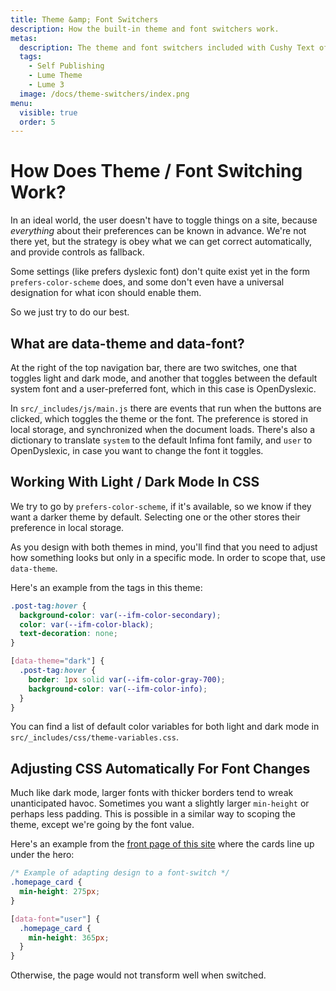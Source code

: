 ```yaml
---
title: Theme &amp; Font Switchers
description: How the built-in theme and font switchers work.
metas:
  description: The theme and font switchers included with Cushy Text offer convenience, comfort and additional content accessibility. 
  tags:
    - Self Publishing
    - Lume Theme
    - Lume 3 
  image: /docs/theme-switchers/index.png
menu:
  visible: true
  order: 5
---
```


# How Does Theme / Font Switching Work?

In an ideal world, the user doesn't have to toggle things on a 
site, because _everything_ about their preferences can be known
in advance. We're not there yet, but the strategy is obey what
we can get correct automatically, and provide controls as 
fallback.

Some settings (like prefers dyslexic font) don't quite exist yet
in the form `prefers-color-scheme` does, and some don't even have
a universal designation for what icon should enable them.

So we just try to do our best. 

## What are data-theme and data-font? 

At the right of the top navigation bar, there are two switches, 
one that toggles light and dark mode, and another that toggles
between the default system font and a user-preferred font, which
in this case is OpenDyslexic.

In `src/_includes/js/main.js` there are events that run when the
buttons are clicked, which toggles the theme or the font. The 
preference is stored in local storage, and synchronized when the
document loads. There's also a dictionary to translate `system` to 
the default Infima font family, and `user` to OpenDyslexic, in
case you want to change the font it toggles.

## Working With Light / Dark Mode In CSS

We try to go by `prefers-color-scheme`, if it's available, so 
we know if they want a darker theme by default. Selecting one 
or the other stores their preference in local storage. 

As you design with both themes in mind, you'll find that you 
need to adjust how something looks but only in a specific mode.
In order to scope that, use `data-theme`. 

Here's an example from the tags in this theme:

```css 
.post-tag:hover {
  background-color: var(--ifm-color-secondary);
  color: var(--ifm-color-black);
  text-decoration: none;
}

[data-theme="dark"] {
  .post-tag:hover {
    border: 1px solid var(--ifm-color-gray-700);
    background-color: var(--ifm-color-info);
  }
}
```

You can find a list of default color variables for both light and
dark mode in `src/_includes/css/theme-variables.css`.

## Adjusting CSS Automatically For Font Changes

Much like dark mode, larger fonts with thicker borders tend to wreak
unanticipated havoc. Sometimes you want a slightly larger `min-height`
or perhaps less padding. This is possible in a similar way to scoping
the theme, except we're going by the font value.

Here's an example from the [front page of this site](/) where the cards
line up under the hero:

```css
/* Example of adapting design to a font-switch */
.homepage_card {
  min-height: 275px;
}

[data-font="user"] {
  .homepage_card {
    min-height: 365px;
  }
}
```

Otherwise, the page would not transform well when switched.